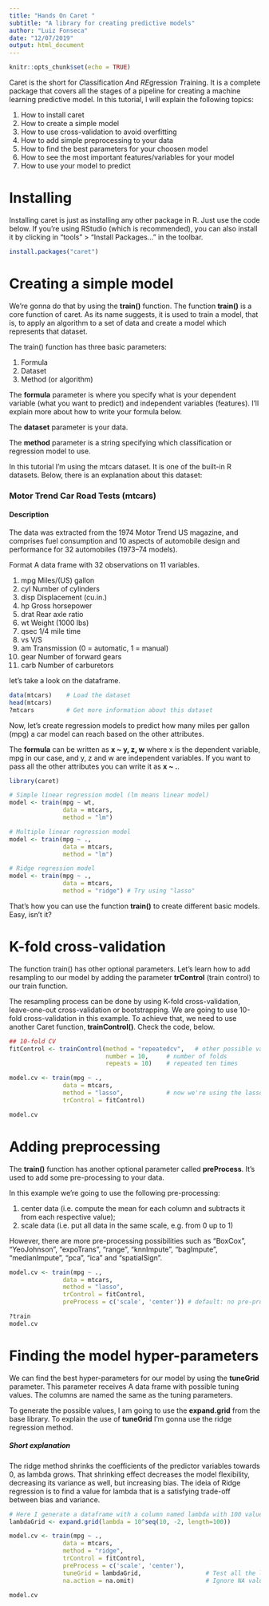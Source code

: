 ```yaml
---
title: "Hands On Caret "
subtitle: "A library for creating predictive models"
author: "Luiz Fonseca"
date: "12/07/2019"
output: html_document
---
```


```r
knitr::opts_chunk$set(echo = TRUE)
```

Caret is the short for *C*lassification *A*nd *RE*gression *T*raining. It is a complete package that covers all the stages of a pipeline for creating a machine learning predictive model. In this tutorial, I will explain the following topics:

1. How to install caret
2. How to create a simple model
3. How to use cross-validation to avoid overfitting
4. How to add simple preprocessing to your data
5. How to find the best parameters for your choosen model
6. How to see the most important features/variables for your model
7. How to use your model to predict

# Installing

Installing caret is just as installing any other package in R. Just use the code below. If you're using RStudio (which is recommended), you can also install it by clicking in "tools" > "Install Packages..." in the toolbar.

```r
install.packages("caret")
```

# Creating a simple model

We're gonna do that by using the **train()** function. The function **train()** is a core function of caret. As its name suggests, it is used to train a model, that is, to apply an algorithm to a set of data and create a model which represents that dataset.

The train() function has three basic parameters:

1. Formula
2. Dataset
3. Method (or algorithm)

The **formula** parameter is where you specify what is your dependent variable (what you want to predict) and independent variables (features). I'll explain more about how to write your formula below. 

The **dataset** parameter is your data. 

The **method** parameter is a string specifying which classification or regression model to use.

In this tutorial I'm using the mtcars dataset. It is one of the built-in R datasets. Below, there is an explanation about this dataset: 

### Motor Trend Car Road Tests (mtcars)
#### Description
The data was extracted from the 1974 Motor Trend US magazine, and comprises fuel consumption and 10 aspects of automobile design and performance for 32 automobiles (1973–74 models).

Format
A data frame with 32 observations on 11 variables.

1.	mpg	Miles/(US) gallon
2.	cyl	Number of cylinders
3.	disp	Displacement (cu.in.)
4.	hp	Gross horsepower
5.	drat	Rear axle ratio
6.	wt	Weight (1000 lbs)
7.	qsec	1/4 mile time
8.	vs	V/S
9.	am	Transmission (0 = automatic, 1 = manual)
10.	gear	Number of forward gears
11.	carb	Number of carburetors

let's take a look on the dataframe.

```r
data(mtcars)    # Load the dataset
head(mtcars)    
?mtcars         # Get more information about this dataset 
```

Now, let's create regression models to predict how many miles per gallon (mpg) a car model can reach based on the other attributes.

The **formula** can be written as **x ~ y, z, w** where x is the dependent variable, mpg in our case, and y, z and w are independent variables. If you want to pass all the other attributes you can write it as **x ~ .**.

```r
library(caret)

# Simple linear regression model (lm means linear model)
model <- train(mpg ~ wt,
               data = mtcars,
               method = "lm")

# Multiple linear regression model
model <- train(mpg ~ .,
               data = mtcars,
               method = "lm")

# Ridge regression model
model <- train(mpg ~ .,
               data = mtcars,
               method = "ridge") # Try using "lasso"

```

That's how you can use the function **train()** to create different basic models. Easy, isn't it?

# K-fold cross-validation

The function train() has other optional parameters. Let's learn how to add resampling to our model by adding the parameter **trControl** (train control) to our train function.

The resampling process can be done by using K-fold cross-validation, leave-one-out cross-validation or bootstrapping. We are going to use 10-fold cross-validation in this example. To achieve that, we need to use another Caret function, **trainControl()**. Check the code, below.

```r
## 10-fold CV
fitControl <- trainControl(method = "repeatedcv",   # other possible values: boot", "boot632", "cv", "repeatedcv", "LOOCV", "LGOCV"
                           number = 10,     # number of folds
                           repeats = 10)    # repeated ten times

model.cv <- train(mpg ~ .,
               data = mtcars,
               method = "lasso",            # now we're using the lasso method
               trControl = fitControl)  

model.cv
```

# Adding preprocessing

The **train()** function has another optional parameter called **preProcess**. It's used to add some pre-processing to your data.

In this example we're going to use the following pre-processing:

1. center data (i.e. compute the mean for each column and subtracts it from each respective value);
2. scale data (i.e. put all data in the same scale, e.g. from  0 up to 1)

However, there are more pre-processing possibilities such as "BoxCox", "YeoJohnson", "expoTrans", "range", "knnImpute", "bagImpute", "medianImpute", "pca", "ica" and "spatialSign".

```r
model.cv <- train(mpg ~ .,
               data = mtcars,
               method = "lasso",
               trControl = fitControl,
               preProcess = c('scale', 'center')) # default: no pre-processing

?train
model.cv
```

# Finding the model hyper-parameters

We can find the best hyper-parameters for our model by using the **tuneGrid** parameter. This parameter receives A data frame with possible tuning values. The columns are named the same as the tuning parameters. 

To generate the possible values, I am going to use the **expand.grid** from the base library. To explain the use of **tuneGrid** I'm gonna use the ridge regression method. 

##### Short explanation
The ridge method shrinks the coefficients of the predictor variables towards 0, as lambda grows. That shrinking effect decreases the model flexibility, decreasing its variance as well, but increasing bias. The ideia of Ridge  regression is to find a value for lambda that is a satisfying trade-off  between bias and variance.

```r
# Here I generate a dataframe with a column named lambda with 100 values that goes from 10^10 to 10^-2
lambdaGrid <- expand.grid(lambda = 10^seq(10, -2, length=100))

model.cv <- train(mpg ~ .,
               data = mtcars,
               method = "ridge",
               trControl = fitControl,
               preProcess = c('scale', 'center'),
               tuneGrid = lambdaGrid,                  # Test all the lambda values in the lambdaGrid dataframe
               na.action = na.omit)                    # Ignore NA values

model.cv
```

<!-- Podemos utilizar uma busca aleatória de parâmetros com search = "random" no trainControl. -->

<!-- ```{r} -->
<!-- fitControl <- trainControl(## 10-fold CV -->
<!--                            method = "repeatedcv",  -->
<!--                            number = 10, -->
<!--                            repeats = 10, -->
<!--                            search = "random")  # busca aleatória de hiperparâmetros -->

<!-- model.cv <- train(mpg ~ .,  -->
<!--                data = mtcars, -->
<!--                method = "ridge", -->
<!--                trControl = fitControl, -->
<!--                preProcess = c('scale', 'center'), -->
<!--                na.action = na.omit) -->

<!-- model.cv -->
<!-- ``` -->

<!-- # Importância das variáveis -->

<!-- ```{r} -->
<!-- ggplot(varImp(model.cv)) -->
<!-- ``` -->

<!-- # Predições -->

<!-- ```{r} -->
<!-- predictions <- predict(model.cv, mtcars) -->

<!-- predictions -->
<!-- ``` -->

